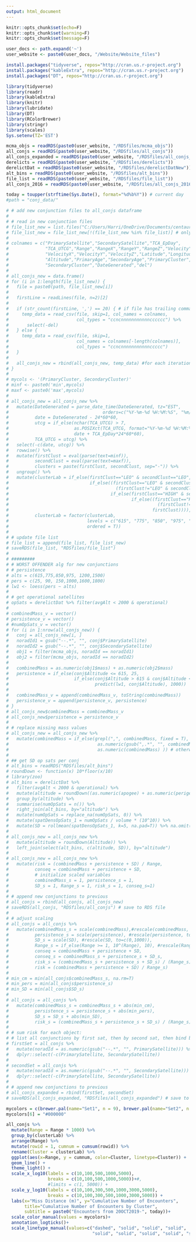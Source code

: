 ```yaml
---
output: html_document
---
```


```r
knitr::opts_chunk$set(echo=F)
knitr::opts_chunk$set(warning=F)
knitr::opts_chunk$set(message=F)

user_docs <- path.expand('~')
user_website <- paste0(user_docs, "/Website/Website_files")

install.packages("tidyverse", repos="http://cran.us.r-project.org")
install.packages("kableExtra", repos="http://cran.us.r-project.org")
install.packages("DT", repos="http://cran.us.r-project.org")

library(tidyverse)
library(readr)
library(kableExtra)
library(knitr)
library(lubridate)
library(DT)
library(RColorBrewer)
library(stringr)
library(scales)
Sys.setenv(TZ='EST')

mcma_objs = readRDS(paste0(user_website, "/RDSfiles/mcma_objs"))
all_conjs = readRDS(paste0(user_website, "/RDSfiles/all_conjs"))
all_conjs_expanded = readRDS(paste0(user_website, "/RDSfiles/all_conjs_expanded"))
derelicts = readRDS(paste0(user_website, "/RDSfiles/derelicts"))
derelictDat = readRDS(paste0(user_website, "/RDSfiles/derelictDatNew"))
alt_bins = readRDS(paste0(user_website, "/RDSfiles/alt_bins"))
file_list = readRDS(paste0(user_website, "/RDSfiles/file_list"))
all_conjs_2016 = readRDS(paste0(user_website, "/RDSfiles/all_conjs_2016"))

today = toupper(strftime(Sys.Date(), format="%d%b%Y")) # current day
#path = "conj_data/"
```

```r
# # add new conjunction files to all_conjs dataframe
# 
# # read in new conjunction files
# file_list_new = list.files("C:/Users/Harri/OneDrive/Documents/centauri/conjunction_analysis/conj_data")
# file_list_new = file_list_new[!(file_list_new %in% file_list)] # only the new conjunctions
# 
# colnames = c("PrimarySatellite","SecondarySatellite","TCA_EpDay",
#              "TCA_UTCG","Range","RangeX","RangeY","RangeZ","Velocity",
#              "VelocityX","VelocityY","VelocityZ","Latitude","Longitude",
#              "Altitude","PrimaryAge","SecondaryAge","PrimaryCluster",
#              "SecondaryCluster","DateGenerated","del")
# 
# all_conjs_new = data.frame()
# for (i in 1:length(file_list_new)) {
#   file = paste0(path, file_list_new[i])
#   
#   firstLine = readLines(file, n=2)[2]
#   
#   if (str_count(firstLine, ',') == 20) { # if file has trailing commas
#     temp_data = read_csv(file, skip=1, col_names = colnames, 
#                          col_types = "ccncnnnnnnnnnnncccccc") %>%
#       select(-del)
#   } else {
#     temp_data = read_csv(file, skip=1, 
#                          col_names = colnames[-length(colnames)], 
#                          col_types = "ccncnnnnnnnnnnnccccc")
#   }
#   
#   all_conjs_new = rbind(all_conjs_new, temp_data) #for each iteration, bind the new data to the building dataset
# }
# 
# mycols <- '(PrimaryCluster, SecondaryCluster)'
# minf <- paste0('min',mycols)
# maxf <- paste0('max',mycols)
# 
# all_conjs_new = all_conjs_new %>%
#   mutate(DateGenerated = parse_date_time(DateGenerated, tz="EST", 
#                                    orders=c("%Y-%m-%d %H:%M:%S", "%m/%d/%y %H:%M")),
#          date = DateGenerated - 24*60*60,
#          utcg = if_else(nchar(TCA_UTCG) > 7,
#                         as.POSIXct(TCA_UTCG, format="%Y-%m-%d %H:%M:%S"),
#                         date + TCA_EpDay*24*60*60),
#          TCA_UTCG = utcg) %>% 
#   select(-c(date, utcg)) %>%
#   rowwise() %>% 
#   mutate(firstClust = eval(parse(text=minf)),
#          secondClust = eval(parse(text=maxf)),
#          clusters = paste(firstClust, secondClust, sep="-")) %>% 
#   ungroup() %>%
#   mutate(clusterLab = if_else(firstClust=="LEO" & secondClust=="LEO", "LEO",
#                               if_else((firstClust=="LEO" & secondClust!="LEO") |
#                                         (firstClust!="LEO" & secondClust=="LEO"), "LEO-other",
#                                       if_else(firstClust=="HIGH" & secondClust=="HIGH", "HIGH",
#                                               if_else((firstClust=="HIGH" & secondClust!="HIGH") | 
#                                                         (firstClust!="HIGH" & secondClust=="HIGH"), "HIGH-other",
#                                                       firstClust)))),
#          clusterLab = factor(clusterLab,
#                              levels = c("615", "775", "850", "975", "1200", "1500", "LEO","LEO-other","HIGH","HIGH-other"),
#                              ordered = T))
# 
# # update file list
# file_list = append(file_list, file_list_new)
# saveRDS(file_list, "RDSfiles/file_list")
# 
# #########
# # WORST OFFENDER alg for new conjunctions
# # persistence
# alts = c(615,775,850,975, 1200,1500)
# pers = c(25, 90, 150,1000,1600,1800)
# lw1 <- loess(pers ~ alts)
# 
# # get operational satellites
# opSats = derelictDat %>% filter(avgAlt < 2000 & operational)
# 
# combinedMass_v = vector()
# persistence_v = vector()
# #numOpSats_v = vector()
# for (i in 1:nrow(all_conjs_new)) {
#   conj = all_conjs_new[i, ]
#   noradId1 = gsub("--.*", "", conj$PrimarySatellite)
#   noradId2 = gsub("--.*", "", conj$SecondarySatellite)
#   obj1 = filter(mcma_objs, noradId == noradId1)
#   obj2 = filter(mcma_objs, noradId == noradId2)
#   
#   combinedMass = as.numeric(obj1$mass) + as.numeric(obj2$mass)
#   persistence = if_else(conj$Altitude <= 615, 25,
#                         if_else(conj$Altitude > 615 & conj$Altitude <= 1500, 
#                                 predict(lw1, conj$Altitude), 1000)) 
#   
#   combinedMass_v = append(combinedMass_v, toString(combinedMass))
#   persistence_v = append(persistence_v, persistence)
# }
# all_conjs_new$combinedMass = combinedMass_v
# all_conjs_new$persistence = persistence_v
# 
# # replace missing mass values
# all_conjs_new = all_conjs_new %>%
#   mutate(combinedMass = if_else(grepl(",", combinedMass, fixed = T), # if it contains a comma
#                                  as.numeric(gsub(",.*", "", combinedMass)), # make substring up to the comma
#                                  as.numeric(combinedMass) )) # otherwise don't change
# 
# ## get SD op sats per conj
# alt_bins = readRDS("RDSfiles/alt_bins")
# roundDown <- function(x) 10*floor(x/10)
# library(zoo)
# alt_bins = derelictDat %>% 
#   filter(avgAlt < 2000 & operational) %>%
#   mutate(altitude = roundDown((as.numeric(apogee) + as.numeric(perigee))/2)) %>% 
#   group_by(altitude) %>% 
#   summarise(numOpSats = n()) %>% 
#   right_join(alt_bins, by="altitude") %>%
#   mutate(numOpSats = replace_na(numOpSats, 0)) %>% 
#   mutate(spatDensOpSats_1 = numOpSats / volume * (10^10)) %>%
#   mutate(SD = rollmean(spatDensOpSats_1, k=5, na.pad=T)) %>% na.omit()
# 
# all_conjs_new = all_conjs_new %>% 
#   mutate(altitude = roundDown(Altitude)) %>% 
#   left_join(select(alt_bins, c(altitude, SD)), by="altitude") 
# 
# all_conjs_new = all_conjs_new %>%
#   mutate(risk = (combinedMass + persistence + SD) / Range,
#          conseq = combinedMass + persistence + SD,
#          # initialize scaled variables
#          combinedMass_s = 1, persistence_s = 1,
#          SD_s = 1, Range_s = 1, risk_s = 1, conseq_s=1)
# 
# # append new conjunctions to previous
# all_conjs = rbind(all_conjs, all_conjs_new)
# saveRDS(all_conjs, "RDSfiles/all_conjs") # save to RDS file
# 
# # adjust scaling 
# all_conjs = all_conjs %>%
#   mutate(combinedMass_s = scale(combinedMass),#rescale(combinedMass, to=c(0,1000)),
#          persistence_s = scale(persistence), #rescale(persistence, to=c(0,1000)),
#          SD_s = scale(SD), #rescale(SD, to=c(0,1000)),
#          Range_s = if_else(Range >= 1, 10^(Range), 10), #rescale(Range, to=c(1e-4, 100)),
#          conseq = combinedMass + persistence + SD,
#          conseq_s = combinedMass_s + persistence_s + SD_s,
#          risk_s = (combinedMass_s + persistence_s + SD_s) / (Range_s),
#          risk = (combinedMass + persistence + SD) / Range_s) 
# 
# min_cm = min(all_conjs$combinedMass_s, na.rm=T)
# min_pers = min(all_conjs$persistence_s)
# min_SD = min(all_conjs$SD_s)
# 
# all_conjs = all_conjs %>%
#   mutate(combinedMass_s = combinedMass_s + abs(min_cm),
#          persistence_s = persistence_s + abs(min_pers),
#          SD_s = SD_s + abs(min_SD),
#          risk_s = (combinedMass_s + persistence_s + SD_s) / (Range_s))
# 
# # sum risk for each object:
# # list all conjunctions by first sat, then by second sat, then bind by rows
# firstSet = all_conjs %>%
#   mutate(noradId = as.numeric(gsub("--.*", "", PrimarySatellite))) %>%
#   dplyr::select(-c(PrimarySatellite, SecondarySatellite))
# 
# secondSet = all_conjs %>%
#   mutate(noradId = as.numeric(gsub("--.*", "", SecondarySatellite))) %>%
#   dplyr::select(-c(PrimarySatellite, SecondarySatellite))
# 
# # append new conjunctions to previous
# all_conjs_expanded = rbind(firstSet, secondSet)
# saveRDS(all_conjs_expanded, "RDSfiles/all_conjs_expanded") # save to RDS file

```
```r
mycolors = c(brewer.pal(name="Set1", n = 9), brewer.pal(name="Set2", n = 4))
mycolors[6] = "#000000"

all_conjs %>% 
  mutate(Range = Range * 1000) %>%
  group_by(clusterLab) %>% 
  arrange(Range) %>%
  mutate(rowid = 1, cumnum = cumsum(rowid)) %>% 
  rename(Cluster = clusterLab) %>% 
  ggplot(aes(x=Range, y = cumnum, color=Cluster, linetype=Cluster)) + 
  geom_line() +
  theme_light() +
  scale_x_log10(labels = c(10,100,500,1000,5000), 
                breaks = c(10,100,500,1000,5000))+#,
                #limits = c(1, 5000)) +
  scale_y_log10(labels = c(10,100,300,500,1000,3000,5000), 
                breaks = c(10,100,300,500,1000,3000,5000)) +
  labs(x="Miss Distance (m)", y="Cumulative Number of Encounters",
       title="Cumulative Number of Encounters by Cluster", 
       subtitle = paste0("Encounters from 20OCT2019-", today))+
  scale_color_manual(values = mycolors)+
  annotation_logticks()+
  scale_linetype_manual(values=c("dashed", "solid", "solid", "solid",
                                 "solid", "solid", "solid", "solid", "solid", "dashed"))
```
